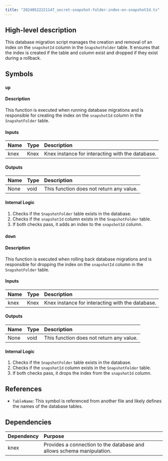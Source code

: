 ```yaml
---
title: "20240522221147_secret-snapshot-folder-index-on-snapshotId.ts"
---
```


## High-level description
This database migration script manages the creation and removal of an index on the `snapshotId` column in the `SnapshotFolder` table. It ensures that the index is created if the table and column exist and dropped if they exist during a rollback.

## Symbols

### `up`
#### Description
This function is executed when running database migrations and is responsible for creating the index on the `snapshotId` column in the `SnapshotFolder` table.

#### Inputs
| Name | Type | Description |
|:-----|:-----|:------------|
| knex | Knex | Knex instance for interacting with the database. |

#### Outputs
| Name | Type | Description |
|:-----|:-----|:------------|
| None | void | This function does not return any value. |

#### Internal Logic
1. Checks if the `SnapshotFolder` table exists in the database.
2. Checks if the `snapshotId` column exists in the `SnapshotFolder` table.
3. If both checks pass, it adds an index to the `snapshotId` column.

### `down`
#### Description
This function is executed when rolling back database migrations and is responsible for dropping the index on the `snapshotId` column in the `SnapshotFolder` table.

#### Inputs
| Name | Type | Description |
|:-----|:-----|:------------|
| knex | Knex | Knex instance for interacting with the database. |

#### Outputs
| Name | Type | Description |
|:-----|:-----|:------------|
| None | void | This function does not return any value. |

#### Internal Logic
1. Checks if the `SnapshotFolder` table exists in the database.
2. Checks if the `snapshotId` column exists in the `SnapshotFolder` table.
3. If both checks pass, it drops the index from the `snapshotId` column.

## References
- `TableName`: This symbol is referenced from another file and likely defines the names of the database tables.

## Dependencies
| Dependency | Purpose |
|:-----------|:--------|
| knex       | Provides a connection to the database and allows schema manipulation. |
